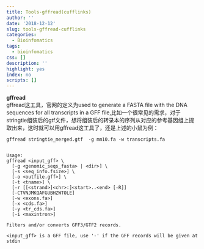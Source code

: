 ```yaml
---
title: Tools-gffread(cufflinks)
author: ''
date: '2018-12-12'
slug: tools-gffread-cufflinks
categories:
  - Bioinfomatics
tags:
  - bioinfomatics
css: []
description: ''
highlight: yes
index: no
scripts: []
---
```


**gffread**   
gffread这工具，官网的定义为used to generate a FASTA file with the DNA sequences for all transcripts in a GFF file,比如一个很常见的需求，对于stringtie组装后的gtf文件，想将组装后的转录本的序列从对应的参考基因组上提取出来，这时就可以用gffread这工具了，还是上述的小鼠为例：

```
gffread stringtie_merged.gtf  -g mm10.fa -w transcripts.fa 


Usage:
gffread <input_gff> \
  [-g <genomic_seqs_fasta> | <dir>] \
  [-s <seq_info.fsize>] \
  [-o <outfile.gff>] \
  [-t <tname>] \
  [-r [[<strand>]<chr>:]<start>..<end> [-R]]
  [-CTVNJMKQAFGUBHZWTOLE] 
  [-w <exons.fa>] 
  [-x <cds.fa>] 
  [-y <tr_cds.fa>]
  [-i <maxintron>] 
  
Filters and/or converts GFF3/GTF2 records.

<input_gff> is a GFF file, use '-' if the GFF records will be given at stdin

```   


